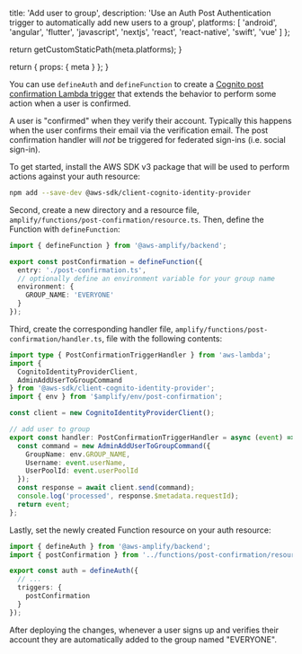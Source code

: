 
  title: 'Add user to group',
  description:
    'Use an Auth Post Authentication trigger to automatically add new users to a group',
  platforms: [
    'android',
    'angular',
    'flutter',
    'javascript',
    'nextjs',
    'react',
    'react-native',
    'swift',
    'vue'
  ]
};

  return getCustomStaticPath(meta.platforms);
}

  return {
    props: {
      meta
    }
  };
}

You can use `defineAuth` and `defineFunction` to create a [Cognito post confirmation Lambda trigger](https://docs.aws.amazon.com/cognito/latest/developerguide/user-pool-lambda-post-confirmation.html) that extends the behavior to perform some action when a user is confirmed.

<Callout info>

A user is "confirmed" when they verify their account. Typically this happens when the user confirms their email via the verification email. The post confirmation handler will _not_ be triggered for federated sign-ins (i.e. social sign-in).

</Callout>

To get started, install the AWS SDK v3 package that will be used to perform actions against your auth resource:

```bash title="Terminal"
npm add --save-dev @aws-sdk/client-cognito-identity-provider
```

Second, create a new directory and a resource file, `amplify/functions/post-confirmation/resource.ts`. Then, define the Function with `defineFunction`:

```ts title="amplify/functions/post-confirmation/resource.ts"
import { defineFunction } from '@aws-amplify/backend';

export const postConfirmation = defineFunction({
  entry: './post-confirmation.ts',
  // optionally define an environment variable for your group name
  environment: {
    GROUP_NAME: 'EVERYONE'
  }
});
```

Third, create the corresponding handler file, `amplify/functions/post-confirmation/handler.ts`, file with the following contents:

```ts title="amplify/functions/post-confirmation/handler.ts"
import type { PostConfirmationTriggerHandler } from 'aws-lambda';
import {
  CognitoIdentityProviderClient,
  AdminAddUserToGroupCommand
} from '@aws-sdk/client-cognito-identity-provider';
import { env } from '$amplify/env/post-confirmation';

const client = new CognitoIdentityProviderClient();

// add user to group
export const handler: PostConfirmationTriggerHandler = async (event) => {
  const command = new AdminAddUserToGroupCommand({
    GroupName: env.GROUP_NAME,
    Username: event.userName,
    UserPoolId: event.userPoolId
  });
  const response = await client.send(command);
  console.log('processed', response.$metadata.requestId);
  return event;
};
```

Lastly, set the newly created Function resource on your auth resource:

```ts title="amplify/auth/resource.ts"
import { defineAuth } from '@aws-amplify/backend';
import { postConfirmation } from '../functions/post-confirmation/resource';

export const auth = defineAuth({
  // ...
  triggers: {
    postConfirmation
  }
});
```

After deploying the changes, whenever a user signs up and verifies their account they are automatically added to the group named "EVERYONE".
